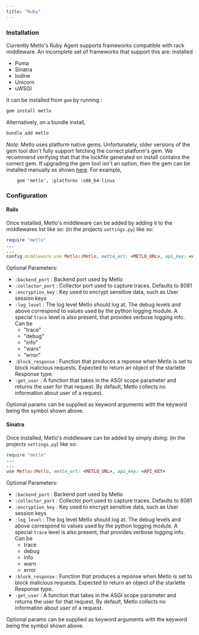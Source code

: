 ```yaml
---
title: "Ruby"
---
```


### Installation

Currently Metlo's Ruby Agent supports frameworks compatible with rack middleware. An incomplete set of frameworks that support this are:
 installed
 - Puma
 - Sinatra
 - Iodine
 - Unicorn
 - uWSGI


It can be installed from `gem` by running :

```bash Shell
gem install metlo
```
Alternatively, on a bundle install,
```bash Shell
bundle add metlo
```

*Note*: Metlo uses platform native gems. Unfortunately, older versions of the gem tool don't fully support fetching the correct platform's gem. We recommend verifying that that the lockfile generated on install contains the correct gem. If upgrading the gem tool isn't an option, then the gem can be installed manually as shown [here](https://gemfury.com/help/install-gems/).
For example,
```
    gem 'metlo', :platforms :x86_64-linux
```


### Configuration

#### Rails

Once installed, Metlo's middleware can be added by adding it to the middlewares list like so:
(in the projects `settings.py`) like so:

```ruby Ruby
require "metlo"
...
...
config.middleware.use Metlo::Metlo, metlo_url: <METLO_URL>, api_key: <API_KEY>
```

Optional Parameters:
 - `:backend_port` : Backend port used by Metlo
 - `:collector_port` : Collector port used to capture traces. Defaults to 8081
 - `:encryption_key` : Key used to encrypt sensitive data, such as User session keys
 - `:log_level` : The log level Metlo should log at. The debug levels and above correspond to values used by the python logging module. A special `trace` level is also present, that provides verbose logging info. Can be
   - "trace"
   - "debug"
   - "info"
   - "warn"
   - "error"
 - `:block_response` : Function that produces a reponse when Metlo is set to block malicious requests. Expected to return an object of the starlette Response type.
 - `:get_user` : A function that takes in the ASGI scope parameter and returns the user for that request. By default, Metlo collects no information about user of a request.

Optional params can be supplied as keyword arguments with the keyword being the symbol shown above.

#### Sinatra

Once installed, Metlo's middleware can be added by simply doing:
(in the projects `settings.py`) like so:

```ruby
require "metlo"
... 
... 
use Metlo::Metlo, metlo_url: <METLO_URL>, api_key: <API_KEY>
```

Optional Parameters:
 - `:backend_port` : Backend port used by Metlo
 - `:collector_port` : Collector port used to capture traces. Defaults to 8081
 - `:encryption_key` : Key used to encrypt sensitive data, such as User session keys
 - `:log_level` : The log level Metlo should log at. The debug levels and above correspond to values used by the python logging module. A special `trace` level is also present, that provides verbose logging info. Can be
   - trace
   - debug
   - info
   - warn
   - error
 - `:block_response` : Function that produces a reponse when Metlo is set to block malicious requests. Expected to return an object of the starlette Response type.
 - `:get_user` : A function that takes in the ASGI scope parameter and returns the user for that request. By default, Metlo collects no information about user of a request.

Optional params can be supplied as keyword arguments with the keyword being the symbol shown above.

